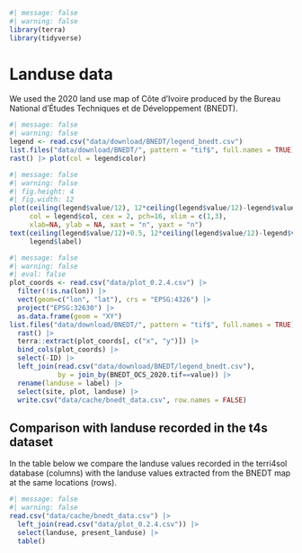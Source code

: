 ```r
#| message: false
#| warning: false
library(terra)
library(tidyverse)
```

# Landuse data {.unnumbered}

We used the 2020 land use map of Côte d'Ivoire produced by the Bureau National d'Études Techniques et de Développement (BNEDT).

```r
#| message: false
#| warning: false
legend <- read.csv("data/download/BNEDT/legend_bnedt.csv")
list.files("data/download/BNEDT/", pattern = "tif$", full.names = TRUE) |>
rast() |> plot(col = legend$color)
```

```r
#| message: false
#| warning: false
#| fig.height: 4
#| fig.width: 12
plot(ceiling(legend$value/12), 12*ceiling(legend$value/12)-legend$value, 
     col = legend$col, cex = 2, pch=16, xlim = c(1,3), 
     xlab=NA, ylab = NA, xaxt = "n", yaxt = "n")
text(ceiling(legend$value/12)+0.5, 12*ceiling(legend$value/12)-legend$value,
     legend$label)
```

```r
#| message: false
#| warning: false
#| eval: false
plot_coords <- read.csv("data/plot_0.2.4.csv") |> 
  filter(!is.na(lon)) |>
  vect(geom=c("lon", "lat"), crs = "EPSG:4326") |> 
  project("EPSG:32630") |> 
  as.data.frame(geom = "XY")
list.files("data/download/BNEDT/", pattern = "tif$", full.names = TRUE) |> 
  rast() |> 
  terra::extract(plot_coords[, c("x", "y")]) |>
  bind_cols(plot_coords) |>
  select(-ID) |>
  left_join(read.csv("data/download/BNEDT/legend_bnedt.csv"), 
            by = join_by(BNEDT_OCS_2020.tif==value)) |>
  rename(landuse = label) |>
  select(site, plot, landuse) |> 
  write.csv("data/cache/bnedt_data.csv", row.names = FALSE)
```

## Comparison with landuse recorded in the t4s dataset

In the table below we compare the landuse values recorded in the terri4sol database (columns) with the landuse values extracted from the BNEDT map at the same locations (rows).

```r
#| message: false
#| warning: false
read.csv("data/cache/bnedt_data.csv") |> 
  left_join(read.csv("data/plot_0.2.4.csv")) |> 
  select(landuse, present_landuse) |> 
  table()
```
